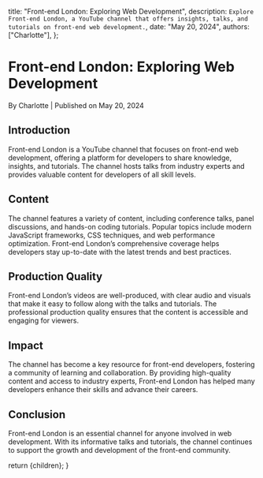 
  title: "Front-end London: Exploring Web Development",
  description: `Explore Front-end London, a YouTube channel that offers insights, talks, and tutorials on front-end web development.`,
  date: "May 20, 2024",
  authors: ["Charlotte"],
};

<h1>Front-end London: Exploring Web Development</h1>
<div className="text-sm text-gray-500 dark:text-gray-400">
  By Charlotte | Published on May 20, 2024
</div>

<section id="introduction">
  <h2>Introduction</h2>
  <span>
    Front-end London is a YouTube channel that focuses on front-end web
    development, offering a platform for developers to share knowledge,
    insights, and tutorials. The channel hosts talks from industry experts and
    provides valuable content for developers of all skill levels.
  </span>
</section>

<section id="content">
  <h2>Content</h2>
  <span>
    The channel features a variety of content, including conference talks, panel
    discussions, and hands-on coding tutorials. Popular topics include modern
    JavaScript frameworks, CSS techniques, and web performance optimization.
    Front-end London’s comprehensive coverage helps developers stay up-to-date
    with the latest trends and best practices.
  </span>
</section>

<section id="production-quality">
  <h2>Production Quality</h2>
  <span>
    Front-end London’s videos are well-produced, with clear audio and visuals
    that make it easy to follow along with the talks and tutorials. The
    professional production quality ensures that the content is accessible and
    engaging for viewers.
  </span>
</section>

<section id="impact">
  <h2>Impact</h2>
  <span>
    The channel has become a key resource for front-end developers, fostering a
    community of learning and collaboration. By providing high-quality content
    and access to industry experts, Front-end London has helped many developers
    enhance their skills and advance their careers.
  </span>
</section>

<section id="conclusion">
  <h2>Conclusion</h2>
  <span>
    Front-end London is an essential channel for anyone involved in web
    development. With its informative talks and tutorials, the channel continues
    to support the growth and development of the front-end community.
  </span>
</section>

  return <MdxLayout>{children}</MdxLayout>;
}
